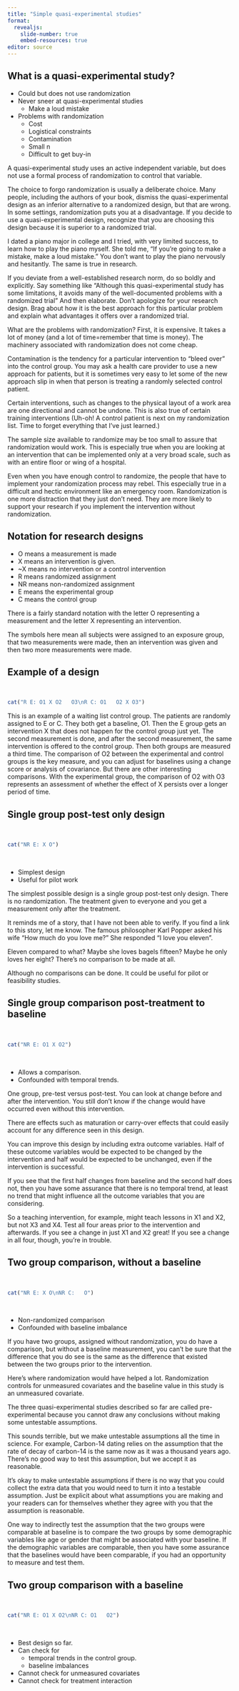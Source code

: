 ```yaml
---
title: "Simple quasi-experimental studies"
format: 
  revealjs:
    slide-number: true
    embed-resources: true
editor: source
---
```


## What is a quasi-experimental study?

-   Could but does not use randomization
-   Never sneer at quasi-experimental studies
    -   Make a loud mistake
-   Problems with randomization
    -   Cost
    -   Logistical constraints
    -   Contamination
    -   Small n
    -   Difficult to get buy-in
  
::: notes
A quasi-experimental study uses an active independent variable, but does not use a formal process of randomization to control that variable.

The choice to forgo randomization is usually a deliberate choice. Many people, including the authors of your book, dismiss the quasi-experimental design as an inferior alternative to a randomized design, but that are wrong. In some settings, randomization puts you at a disadvantage. If you decide to use a quasi-experimental design, recognize that you are choosing this design because it is superior to a randomized trial. 

I dated a piano major in college and I tried, with very limited success, to learn how to play the piano myself. She told me, "If you're going to make a mistake, make a loud mistake." You don't want to play the piano nervously and hesitantly. The same is true in research. 

If you deviate from a well-established research norm, do so boldly and explicitly. Say something like "Although this quasi-experimental study has some limitations, it avoids many of the well-documented problems with a randomized trial" And then elaborate. Don't apologize for your research design. Brag about how it is the best approach for this particular problem and explain what advantages it offers over a randomized trial.

What are the problems with randomization? First, it is expensive. It takes a lot of money (and a lot of time=remember that time is money). The machinery associated with randomization does not come cheap.

Contamination is the tendency for a particular intervention to "bleed over" into the control group. You may ask a health care provider to use a new approach for patients, but it is sometimes very easy to let some of the new approach slip in when that person is treating a randomly selected control patient.

Certain interventions, such as changes to the physical layout of a work area are one directional and cannot be undone. This is also true of certain training interventions (Uh-oh! A control patient is next on my randomization list. Time to forget everything that I've just learned.)

The sample size available to randomize may be too small to assure that randomization would work. This is especially true when you are looking at an intervention that can be implemented only at a very broad scale, such as with an entire floor or wing of a hospital.

Even when you have enough control to randomize, the people that have to implement your randomization process may rebel. This especially true in a difficult and hectic environment like an emergency room. Randomization is one more distraction that they just don't need. They are more likely to support your research if you implement the intervention without randomization.
:::

## Notation for research designs

-   O means a measurement is made
-   X means an intervention is given.
-   ~X means no intervention or a control intervention
-   R means randomized assignment
-   NR means non-randomized assignment
-   E means the experimental group
-   C means the control group

::: notes
There is a fairly standard notation with the letter O representing a measurement and the letter X representing an intervention.

The symbols here mean all subjects were assigned to an exposure group, that two measurements were made, then an intervention was given and then two more measurements were made.
:::

## Example of a design

$\ $

```r
cat("R E: O1 X O2   O3\nR C: O1   O2 X O3")
```

::: notes
This is an example of a waiting list control group. The patients are randomly assigned to E or C. They both get a baseline, O1. Then the E group gets an intervention X that does not happen for the control group just yet. The second measurement is done, and after the second measurement, the same intervention is offered to the control group. Then both groups are measured a third time. The comparison of O2 between the experimental and control groups is the key measure, and you can adjust for baselines using a change score or analysis of covariance. But there are other interesting comparisons. With the experimental group, the comparison of O2 with O3 represents an assessment of whether the effect of X persists over a longer period of time.
:::

## Single group post-test only design

$\ $

```r
cat("NR E: X O")
```

$\ $

-   Simplest design
-   Useful for pilot work

::: notes
The simplest possible design is a single group post-test only design. There is no randomization. The treatment given to everyone and you get a measurement only after the treatment. 

It reminds me of a story, that I have not been able to verify. If you find a link to this story, let me know. The famous philosopher Karl Popper asked his wife "How much do you love me?" She responded "I love you eleven".

Eleven compared to what? Maybe she loves bagels fifteen? Maybe he only loves her eight? There's no comparison to be made at all.

Although no comparisons can be done. It could be useful for pilot or feasibility studies.
:::

## Single group comparison post-treatment to baseline

$\ $

```r
cat("NR E: O1 X O2")
```

$\ $

-   Allows a comparison.
-   Confounded with temporal trends.

::: notes
One group, pre-test versus post-test. You can look at change before and after the intervention. You still don't know if the change would have occurred even without this intervention.

There are effects such as maturation or carry-over effects that could easily account for any difference seen in this design.

You can improve this design by including extra outcome variables. Half of these outcome variables would be expected to be changed by the intervention and half would be expected to be unchanged, even if the intervention is successful.

If you see that the first half changes from baseline and the second half does not, then you have some assurance that there is no temporal trend, at least no trend that might influence all the outcome variables that you are considering.

So a teaching intervention, for example, might teach lessons in X1 and X2, but not X3 and X4. Test all four areas prior to the intervention and afterwards. If you see a change in just X1 and X2 great! If you see a change in all four, though, you're in trouble.
:::

## Two group comparison, without a baseline

$\ $

```r
cat("NR E: X O\nNR C:   O")
```

$\ $

-   Non-randomized comparison
-   Confounded with baseline imbalance

::: notes
If you have two groups, assigned without randomization, you do have a comparison, but without a baseline measurement, you can't be sure that the difference that you do see is the same as the difference that existed between the two groups prior to the intervention.

Here's where randomization would have helped a lot. Randomization controls for unmeasured covariates and the baseline value in this study is an unmeasured covariate.

The three quasi-experimental studies described so far are called pre-experimental because you cannot draw any conclusions without making some untestable assumptions.

This sounds terrible, but we make untestable assumptions all the time in science. For example, Carbon-14 dating relies on the assumption that the rate of decay of carbon-14 is the same now as it was a thousand years ago. There's no good way to test this assumption, but we accept it as reasonable.

It's okay to make untestable assumptions if there is no way that you could collect the extra data that you would need to turn it into a testable assumption. Just be explicit about what assumptions you are making and your readers can for themselves whether they agree with you that the assumption is reasonable.

One way to indirectly test the assumption that the two groups were comparable at baseline is to compare the two groups by some demographic variables like age or gender that might be associated with your baseline. If the demographic variables are comparable, then you have some assurance that the baselines would have been comparable, if you had an opportunity to measure and test them.
:::

## Two group comparison with a baseline

$\ $

```r
cat("NR E: O1 X O2\nNR C: O1   O2")
```

$\ $

-   Best design so far.
-   Can check for 
    -   temporal trends in the control group.
    -   baseline imbalances
-   Cannot check for unmeasured covariates
-   Cannot check for treatment interaction

